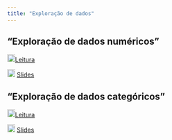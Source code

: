 ```yaml
---
title: "Exploração de dados"
---
```


## "Exploração de dados numéricos"

![](img/book.png){width="18"}[Leitura](https://openintro-ims.netlify.app/explore-numerical)

![](img/slide.png){width="18"} [Slides](exploracao-dados-numericos.qmd){target="_blank"}

## "Exploração de dados categóricos"

![](img/book.png){width="18"}[Leitura](https://openintro-ims.netlify.app/explore-categorical)

![](img/slide.png){width="18"} [Slides](exploracao-dados-categoricos.qmd){target="_blank"}
